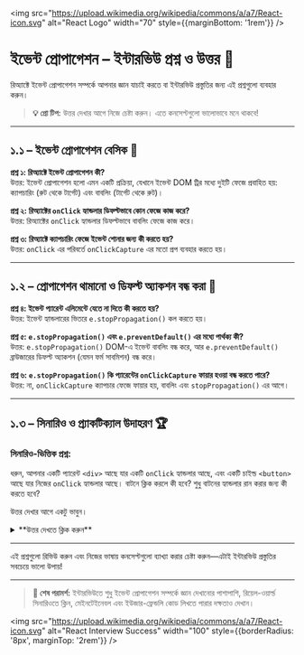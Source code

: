 
<img src="https://upload.wikimedia.org/wikipedia/commons/a/a7/React-icon.svg" alt="React Logo" width="70" style={{marginBottom: '1rem'}} />

# ইভেন্ট প্রোপাগেশন – ইন্টারভিউ প্রশ্ন ও উত্তর 🎯

রিঅ্যাক্টে ইভেন্ট প্রোপাগেশন সম্পর্কে আপনার জ্ঞান যাচাই করতে বা ইন্টারভিউ প্রস্তুতির জন্য এই প্রশ্নগুলো ব্যবহার করুন।

> **💡 প্রো টিপ:** উত্তর দেখার আগে নিজে চেষ্টা করুন। এতে কনসেপ্টগুলো ভালোভাবে মনে থাকবে!

---

## ১.১ – ইভেন্ট প্রোপাগেশন বেসিক 🔄

<div style={{ background: 'rgba(0, 100, 200, 0.10)', padding: '15px', borderRadius: '5px', marginBottom: '20px', border: '1px solid rgba(0, 100, 200, 0.15)', color: 'inherit' }}>

**প্রশ্ন ১: রিঅ্যাক্টে ইভেন্ট প্রোপাগেশন কী?**  
উত্তর: ইভেন্ট প্রোপাগেশন হলো এমন একটি প্রক্রিয়া, যেখানে ইভেন্ট DOM ট্রির মধ্যে দুইটি ফেজে প্রবাহিত হয়: ক্যাপচারিং (রুট থেকে টার্গেট) এবং বাবলিং (টার্গেট থেকে রুট)।

**প্রশ্ন ২: রিঅ্যাক্টের `onClick` হ্যান্ডলার ডিফল্টভাবে কোন ফেজে কাজ করে?**  
উত্তর: রিঅ্যাক্টের `onClick` হ্যান্ডলার ডিফল্টভাবে বাবলিং ফেজে কাজ করে।

**প্রশ্ন ৩: রিঅ্যাক্টে ক্যাপচারিং ফেজে ইভেন্ট শোনার জন্য কী করতে হয়?**  
উত্তর: `onClick` এর পরিবর্তে `onClickCapture` এর মতো প্রপ ব্যবহার করতে হয়।

</div>

---

## ১.২ – প্রোপাগেশন থামানো ও ডিফল্ট অ্যাকশন বন্ধ করা 🚦

<div style={{ background: 'rgba(230, 150, 70, 0.10)', padding: '15px', borderRadius: '5px', marginBottom: '20px', border: '1px solid rgba(230, 150, 70, 0.15)', color: 'inherit' }}>

**প্রশ্ন ৪: ইভেন্ট প্যারেন্ট এলিমেন্টে যেতে না দিতে কী করতে হয়?**  
উত্তর: ইভেন্ট হ্যান্ডলারের ভিতরে `e.stopPropagation()` কল করতে হয়।

**প্রশ্ন ৫: `e.stopPropagation()` এবং `e.preventDefault()` এর মধ্যে পার্থক্য কী?**  
উত্তর: `e.stopPropagation()` DOM-এ ইভেন্ট বাবলিং বন্ধ করে, আর `e.preventDefault()` ব্রাউজারের ডিফল্ট অ্যাকশন (যেমন ফর্ম সাবমিশন) বন্ধ করে।

**প্রশ্ন ৬: `e.stopPropagation()` কি প্যারেন্টের `onClickCapture` ফায়ার হওয়া বন্ধ করতে পারে?**  
উত্তর: না, `onClickCapture` ক্যাপচার ফেজে ফায়ার হয়, বাবলিং এবং `stopPropagation()` এর আগে।

</div>

---

## ১.৩ – সিনারিও ও প্র্যাকটিক্যাল উদাহরণ 🏆

<div style={{ background: 'rgba(20, 120, 220, 0.10)', padding: '20px', borderRadius: '5px', marginBottom: '20px', border: '1px solid rgba(20, 120, 220, 0.15)', color: 'inherit' }}>

### সিনারিও-ভিত্তিক প্রশ্ন:

ধরুন, আপনার একটি প্যারেন্ট `<div>` আছে যার একটি `onClick` হ্যান্ডলার আছে, এবং একটি চাইল্ড `<button>` আছে যার নিজের `onClick` হ্যান্ডলার আছে। বাটনে ক্লিক করলে কী হবে? শুধু বাটনের হ্যান্ডলার রান করার জন্য কী করতে হবে?

উত্তর দেখার আগে একটু ভাবুন।

<details>
<summary>**উত্তর দেখতে ক্লিক করুন**</summary>

**উত্তর:**
- ডিফল্টভাবে, বাটন এবং প্যারেন্ট উভয়ের `onClick` হ্যান্ডলার রান হবে (প্রথমে বাটন, তারপর প্যারেন্ট) বাবলিংয়ের কারণে।
- শুধু বাটনের হ্যান্ডলার রান করার জন্য, বাটনের হ্যান্ডলারে `e.stopPropagation()` কল করতে হবে।

</details>
</div>

---

<Callout type="info">এই প্রশ্নগুলো রিভিউ করুন এবং নিজের ভাষায় কনসেপ্টগুলো ব্যাখ্যা করার চেষ্টা করুন—এটাই ইন্টারভিউ প্রস্তুতির সবচেয়ে ভালো উপায়!</Callout>

---

> **🚀 শেষ পরামর্শ:** ইন্টারভিউতে শুধু ইভেন্ট প্রোপাগেশন সম্পর্কে জ্ঞান দেখানোর পাশাপাশি, রিয়েল-ওয়ার্ল্ড সিনারিওতে ক্লিন, মেইনটেইনেবল এবং ইউজার-ফ্রেন্ডলি কোড লিখতে পারার দক্ষতাও দেখান।

<img src="https://upload.wikimedia.org/wikipedia/commons/a/a7/React-icon.svg" alt="React Interview Success" width="100" style={{borderRadius: '8px', marginTop: '2rem'}} />
